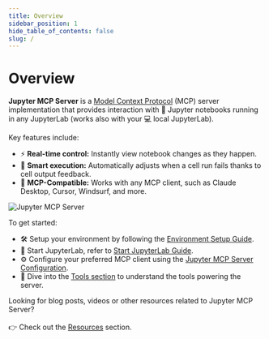 ```yaml
---
title: Overview
sidebar_position: 1
hide_table_of_contents: false
slug: /
---
```


# Overview

**Jupyter MCP Server** is a [Model Context Protocol](https://modelcontextprotocol.io) (MCP) server implementation that provides interaction with 📓 Jupyter notebooks running in any JupyterLab (works also with your 💻 local JupyterLab).

Key features include:
- ⚡ **Real-time control:** Instantly view notebook changes as they happen.
- 🔁 **Smart execution:** Automatically adjusts when a cell run fails thanks to cell output feedback.
- 🤝 **MCP-Compatible:** Works with any MCP client, such as Claude Desktop, Cursor, Windsurf, and more.

![Jupyter MCP Server](https://assets.datalayer.tech/jupyter-mcp/jupyter-mcp-server-claude-demo.gif)

To get started:
- 🛠️ Setup your environment by following the [Environment Setup Guide](./setup#environment-setup).
- 🚀 Start JupyterLab, refer to [Start JupyterLab Guide](./setup#start-jupyterlab).
- ⚙️ Configure your preferred MCP client using the [Jupyter MCP Server Configuration](./setup#configuration).
- 🧰 Dive into the [Tools section](./tools) to understand the tools powering the server.

Looking for blog posts, videos or other resources related to Jupyter MCP Server? <br></br>
👉 Check out the [Resources](./resources) section.
